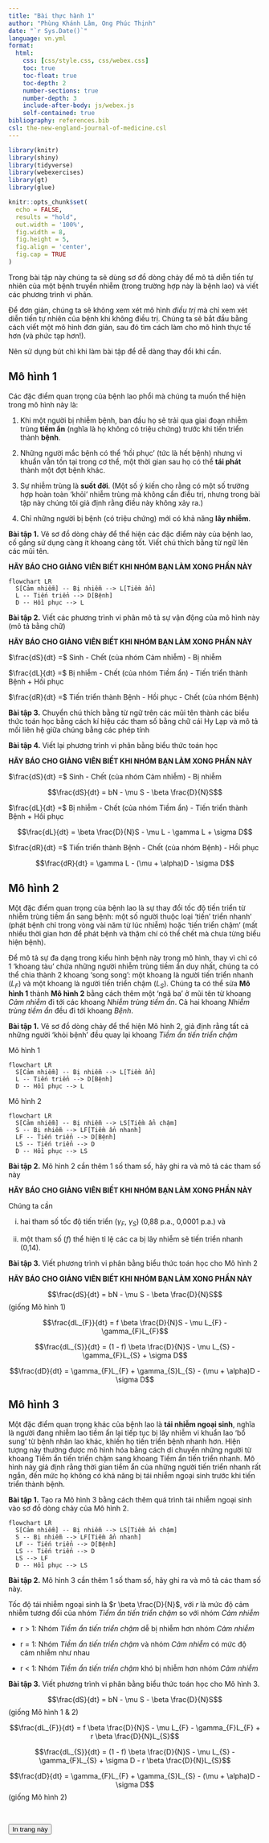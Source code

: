 ```yaml
---
title: "Bài thực hành 1"
author: "Phùng Khánh Lâm, Ong Phúc Thịnh"
date: "`r Sys.Date()`"
language: vn.yml
format: 
  html:
    css: [css/style.css, css/webex.css]
    toc: true
    toc-float: true
    toc-depth: 2
    number-sections: true
    number-depth: 3
    include-after-body: js/webex.js
    self-contained: true
bibliography: references.bib
csl: the-new-england-journal-of-medicine.csl
---
```


```r
library(knitr)
library(shiny)
library(tidyverse)
library(webexercises)
library(gt)
library(glue)

knitr::opts_chunk$set(
  echo = FALSE,
  results = "hold",
  out.width = '100%',
  fig.width = 8,
  fig.height = 5,
  fig.align = 'center',
  fig.cap = TRUE
)
```

Trong bài tập này chúng ta sẽ dùng sơ đồ dòng chảy để mô tả diễn tiến tự nhiên của một bệnh truyền nhiễm (trong trường hợp này là bệnh lao) và viết các phương trình vi phân.

Để đơn giản, chúng ta sẽ không xem xét mô hình *điều trị* mà chỉ xem xét diễn tiến tự nhiên của bệnh khi không điều trị. Chúng ta sẽ bắt đầu bằng cách viết một mô hình đơn giản, sau đó tìm cách làm cho mô hình thực tế hơn (và phức tạp hơn!).

Nên sử dụng bút chì khi làm bài tập để dễ dàng thay đổi khi cần.

## Mô hình 1

Các đặc điểm quan trọng của bệnh lao phổi mà chúng ta muốn thể hiện trong mô hình này là:

1.  Khi một người bị nhiễm bệnh, ban đầu họ sẽ trải qua giai đoạn nhiễm trùng **tiềm ẩn** (nghĩa là họ không có triệu chứng) trước khi tiến triển thành **bệnh**.

2.  Những người mắc bệnh có thể 'hồi phục' (tức là hết bệnh) nhưng vi khuẩn vẫn tồn tại trong cơ thể, một thời gian sau họ có thể **tái phát** thành một đợt bệnh khác.

3.  Sự nhiễm trùng là **suốt đời**. (Một số ý kiến cho rằng có một số trường hợp hoàn toàn 'khỏi' nhiễm trùng mà không cần điều trị, nhưng trong bài tập này chúng tôi giả định rằng điều này không xảy ra.)

4.  Chỉ những người bị bệnh (có triệu chứng) mới có khả năng **lây nhiễm**.

::: panel-tabset
**Bài tập 1.** Vẽ sơ đồ dòng chảy để thể hiện các đặc điểm này của bệnh lao, cố gắng sử dụng càng ít khoang càng tốt. Viết chú thích bằng từ ngữ lên các mũi tên.

**HÃY BÁO CHO GIẢNG VIÊN BIẾT KHI NHÓM BẠN LÀM XONG PHẦN NÀY**

```mermaid
flowchart LR
  S[Cảm nhiễm] -- Bị nhiễm --> L[Tiềm ẩn]
  L -- Tiến triển --> D[Bệnh]
  D -- Hồi phục --> L
```
:::

**Bài tập 2.** Viết các phương trình vi phân mô tả sự vận động của mô hình này (mô tả bằng chữ)

**HÃY BÁO CHO GIẢNG VIÊN BIẾT KHI NHÓM BẠN LÀM XONG PHẦN NÀY**

::: border
$\frac{dS}{dt} =$ Sinh - Chết (của nhóm Cảm nhiễm) - Bị nhiễm

$\frac{dL}{dt} =$ Bị nhiễm - Chết (của nhóm Tiềm ẩn) - Tiến triển thành Bệnh + Hồi phục

$\frac{dR}{dt} =$ Tiến triển thành Bệnh - Hồi phục - Chết (của nhóm Bệnh)
:::

**Bài tập 3.** Chuyển chú thích bằng từ ngữ trên các mũi tên thành các biểu thức toán học bằng cách kí hiệu các tham số bằng chữ cái Hy Lạp và mô tả mối liên hệ giữa chúng bằng các phép tính

**Bài tập 4.** Viết lại phương trình vi phân bằng biểu thức toán học

**HÃY BÁO CHO GIẢNG VIÊN BIẾT KHI NHÓM BẠN LÀM XONG PHẦN NÀY**

::: border
$\frac{dS}{dt} =$ Sinh - Chết (của nhóm Cảm nhiễm) - Bị nhiễm

$$\frac{dS}{dt} = bN - \mu S - \beta \frac{D}{N}S$$

$\frac{dL}{dt} =$ Bị nhiễm - Chết (của nhóm Tiềm ẩn) - Tiến triển thành Bệnh + Hồi phục

$$\frac{dL}{dt} = \beta \frac{D}{N}S - \mu L - \gamma L + \sigma D$$

$\frac{dR}{dt} =$ Tiến triển thành Bệnh - Chết (của nhóm Bệnh) - Hồi phục

$$\frac{dR}{dt} = \gamma L - (\mu + \alpha)D - \sigma D$$
:::

## Mô hình 2

Một đặc điểm quan trọng của bệnh lao là sự thay đổi tốc độ tiến triển từ nhiễm trùng tiềm ẩn sang bệnh: một số người thuộc loại 'tiến' triển nhanh' (phát bệnh chỉ trong vòng vài năm từ lúc nhiễm) hoặc 'tiến triển chậm' (mất nhiều thời gian hơn để phát bệnh và thậm chí có thể chết mà chưa từng biểu hiện bệnh).

Để mô tả sự đa dạng trong kiểu hình bệnh này trong mô hình, thay vì chỉ có 1 'khoang tàu' chứa những người nhiễm trùng tiềm ẩn duy nhất, chúng ta có thể chia thành 2 khoang 'song song': một khoang là người tiến triển nhanh ($L_{F}$) và một khoang là người tiến triển chậm ($L_{S}$). Chúng ta có thể sửa **Mô hình 1** thành **Mô hình 2** bằng cách thêm một 'ngã ba' ở mũi tên từ khoang *Cảm nhiễm* đi tới các khoang *Nhiễm trùng tiềm ẩn*. Cả hai khoang *Nhiễm trùng tiềm ẩn* đều đi tới khoang *Bệnh*.

**Bài tập 1.** Vẽ sơ đồ dòng chảy để thể hiện Mô hình 2, giả định rằng tất cả những người 'khỏi bệnh' đều quay lại khoang *Tiềm ẩn tiến triển chậm*

Mô hình 1

```mermaid
flowchart LR
  S[Cảm nhiễm] -- Bị nhiễm --> L[Tiềm ẩn]
  L -- Tiến triển --> D[Bệnh]
  D -- Hồi phục --> L
```

Mô hình 2

```mermaid
flowchart LR
  S[Cảm nhiễm] -- Bị nhiễm --> LS[Tiềm ẩn chậm]
  S -- Bị nhiễm --> LF[Tiềm ẩn nhanh]
  LF -- Tiến triển --> D[Bệnh]
  LS -- Tiến triển --> D
  D -- Hồi phục --> LS
```

**Bài tập 2.** Mô hình 2 cần thêm 1 số tham số, hãy ghi ra và mô tả các tham số này

**HÃY BÁO CHO GIẢNG VIÊN BIẾT KHI NHÓM BẠN LÀM XONG PHẦN NÀY**

::: border
Chúng ta cần

(i) hai tham số tốc độ tiến triển ($\gamma_{F}$, $\gamma_{S}$) (0,88 p.a., 0,0001 p.a.) và

(ii) một tham số ($f$) thể hiện tỉ lệ các ca bị lây nhiễm sẽ tiến triển nhanh (0,14).
:::

**Bài tập 3.** Viết phương trình vi phân bằng biểu thức toán học cho Mô hình 2

**HÃY BÁO CHO GIẢNG VIÊN BIẾT KHI NHÓM BẠN LÀM XONG PHẦN NÀY**

::: border
$$\frac{dS}{dt} = bN - \mu S - \beta \frac{D}{N}S$$ (giống Mô hình 1)

$$\frac{dL_{F}}{dt} = f \beta \frac{D}{N}S - \mu L_{F} - \gamma_{F}L_{F}$$

$$\frac{dL_{S}}{dt} = (1 - f) \beta \frac{D}{N}S - \mu L_{S} - \gamma_{F}L_{S} + \sigma D$$

$$\frac{dD}{dt} = \gamma_{F}L_{F} + \gamma_{S}L_{S} - (\mu + \alpha)D - \sigma D$$
:::

## Mô hình 3

Một đặc điểm quan trọng khác của bệnh lao là **tái nhiễm ngoại sinh**, nghĩa là người đang nhiễm lao tiềm ẩn lại tiếp tục bị lây nhiễm vi khuẩn lao 'bổ sung' từ bệnh nhân lao khác, khiến họ tiến triển bệnh nhanh hơn. Hiện tượng này thường được mô hình hóa bằng cách di chuyển những người từ khoang Tiềm ẩn tiến triển chậm sang khoang Tiềm ẩn tiến triển nhanh. Mô hình này giả định rằng thời gian tiềm ẩn của những người tiến triển nhanh rất ngắn, đến mức họ không có khả năng bị tái nhiễm ngoại sinh trước khi tiến triển thành bệnh.

**Bài tập 1.** Tạo ra Mô hình 3 bằng cách thêm quá trình tái nhiễm ngoại sinh vào sơ đồ dòng chảy của Mô hình 2.

```mermaid
flowchart LR
  S[Cảm nhiễm] -- Bị nhiễm --> LS[Tiềm ẩn chậm]
  S -- Bị nhiễm --> LF[Tiềm ẩn nhanh]
  LF -- Tiến triển --> D[Bệnh]
  LS -- Tiến triển --> D
  LS --> LF
  D -- Hồi phục --> LS
```

**Bài tập 2.** Mô hình 3 cần thêm 1 số tham số, hãy ghi ra và mô tả các tham số này.

::: border
Tốc độ tái nhiễm ngoại sinh là $r \beta \frac{D}{N}$, với $r$ là mức độ cảm nhiễm tương đối của nhóm *Tiềm ẩn tiến triển chậm* so với nhóm *Cảm nhiễm*

-   r \> 1: Nhóm *Tiềm ẩn tiến triển chậm* dễ bị nhiễm hơn nhóm *Cảm nhiễm*

-   r = 1: Nhóm *Tiềm ẩn tiến triển chậm* và nhóm *Cảm nhiễm* có mức độ cảm nhiễm như nhau

-   r \< 1: Nhóm *Tiềm ẩn tiến triển chậm* khó bị nhiễm hơn nhóm *Cảm nhiễm*
:::

**Bài tập 3.** Viết phương trình vi phân bằng biểu thức toán học cho Mô hình 3.

::: border
$$\frac{dS}{dt} = bN - \mu S - \beta \frac{D}{N}S$$ (giống Mô hình 1 & 2)

$$\frac{dL_{F}}{dt} = f \beta \frac{D}{N}S - \mu L_{F} - \gamma_{F}L_{F} + r \beta \frac{D}{N}L_{S}$$

$$\frac{dL_{S}}{dt} = (1 - f) \beta \frac{D}{N}S - \mu L_{S} - \gamma_{F}L_{S} + \sigma D - r \beta \frac{D}{N}L_{S}$$

$$\frac{dD}{dt} = \gamma_{F}L_{F} + \gamma_{S}L_{S} - (\mu + \alpha)D - \sigma D$$ (giống Mô hình 2)
:::

<!-- Print button -->

<br/>

<p><input type="button" value="In trang này" onClick="window.print()"></p>
